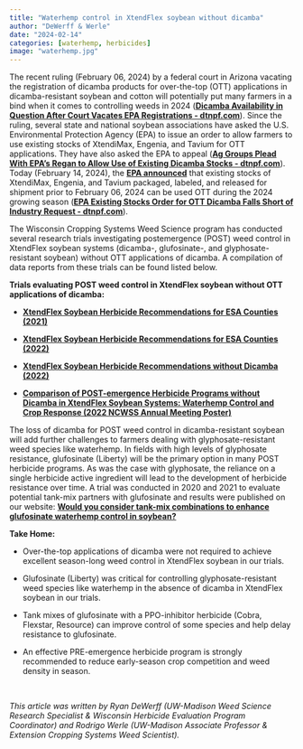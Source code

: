 ```yaml
---
title: "Waterhemp control in XtendFlex soybean without dicamba"
author: "DeWerff & Werle"
date: "2024-02-14"
categories: [waterhemp, herbicides]
image: "waterhemp.jpg"
---
```


The recent ruling (February 06, 2024) by a federal court in Arizona vacating the registration of dicamba products for over-the-top (OTT) applications in dicamba-resistant soybean and cotton will potentially put many farmers in a bind when it comes to controlling weeds in 2024 ([**Dicamba Availability in Question After Court Vacates EPA Registrations - dtnpf.com**](https://www.dtnpf.com/agriculture/web/ag/crops/article/2024/02/06/dicamba-availability-question-court?itm_source=parsely-api)). Since the ruling, several state and national soybean associations have asked the U.S. Environmental Protection Agency (EPA) to issue an order to allow farmers to use existing stocks of XtendiMax, Engenia, and Tavium for OTT applications. They have also asked the EPA to appeal ([**Ag Groups Plead With EPA's Regan to Allow Use of Existing Dicamba Stocks - dtnpf.com**](https://www.dtnpf.com/agriculture/web/ag/crops/article/2024/02/08/ag-groups-plead-epas-regan-allow-use)). Today (February 14, 2024), the [**EPA announced**](https://www.epa.gov/system/files/documents/2024-02/dicamba-notice-existing-stocks-order_02142024.pdf) that existing stocks of XtendiMax, Engenia, and Tavium packaged, labeled, and released for shipment prior to February 06, 2024 can be used OTT during the 2024 growing season ([**EPA Existing Stocks Order for OTT Dicamba Falls Short of Industry Request - dtnpf.com**](https://www.dtnpf.com/agriculture/web/ag/crops/article/2024/02/14/epa-existing-stocks-order-ott-falls)).

The Wisconsin Cropping Systems Weed Science program has conducted several research trials investigating postemergence (POST) weed control in XtendFlex soybean systems (dicamba-, glufosinate-, and glyphosate-resistant soybean) without OTT applications of dicamba. A compilation of data reports from these trials can be found listed below.

**Trials evaluating POST weed control in XtendFlex soybean without OTT applications of dicamba:**

-   [**XtendFlex Soybean Herbicide Recommendations for ESA Counties (2021)**](XtendFlexSoybeanHerbicideRecommendationsforESACounties2021.pdf)

-   [**XtendFlex Soybean Herbicide Recommendations for ESA Counties (2022)**](XtendFlexSoybeanHerbicideRecommendationsforESACounties2022.pdf)

-   [**XtendFlex Soybean Herbicide Recommendations without Dicamba (2022)**](XtendFlexSoybeanHerbicideRecommendationswithoutDicamba2022.pdf)

-   [**Comparison of POST-emergence Herbicide Programs without Dicamba in XtendFlex Soybean Systems: Waterhemp Control and Crop Response (2022 NCWSS Annual Meeting Poster)**](2022NCWSSPosterArthurFranco.pdf)

The loss of dicamba for POST weed control in dicamba-resistant soybean will add further challenges to farmers dealing with glyphosate-resistant weed species like waterhemp. In fields with high levels of glyphosate resistance, glufosinate (Liberty) will be the primary option in many POST herbicide programs. As was the case with glyphosate, the reliance on a single herbicide active ingredient will lead to the development of herbicide resistance over time. A trial was conducted in 2020 and 2021 to evaluate potential tank-mix partners with glufosinate and results were published on our website: [**Would you consider tank-mix combinations to enhance glufosinate waterhemp control in soybean?**](https://wiscweeds.info/posts/2023glufosinatetankmix/)

**Take Home:**

-   Over-the-top applications of dicamba were not required to achieve excellent season-long weed control in XtendFlex soybean in our trials.

-   Glufosinate (Liberty) was critical for controlling glyphosate-resistant weed species like waterhemp in the absence of dicamba in XtendFlex soybean in our trials.

-   Tank mixes of glufosinate with a PPO-inhibitor herbicide (Cobra, Flexstar, Resource) can improve control of some species and help delay resistance to glufosinate.

-   An effective PRE-emergence herbicide program is strongly recommended to reduce early-season crop competition and weed density in season.

\

*This article was written by Ryan DeWerff (UW-Madison Weed Science Research Specialist & Wisconsin Herbicide Evaluation Program Coordinator) and Rodrigo Werle (UW-Madison Associate Professor & Extension Cropping Systems Weed Scientist).*
